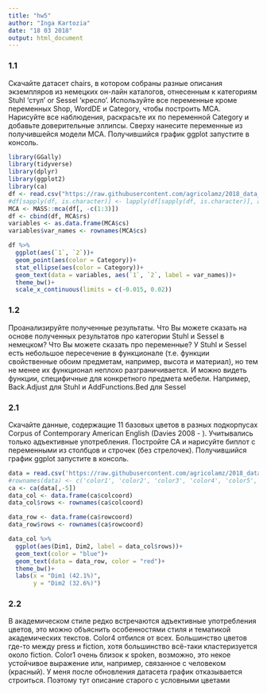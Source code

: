 ```yaml
---
title: "hw5"
author: "Inga Kartozia"
date: "18 03 2018"
output: html_document
---
```

### 1.1
Скачайте датасет chairs, в котором собраны разные описания экземпляров из немецких он-лайн каталогов, отнесенным к категориям Stuhl ‘стул’ or Sessel ‘кресло’.
Используйте все переменные кроме переменных Shop, WordDE и Category, чтобы построить MCA. Нарисуйте все наблюдения, раскрасьте их по переменной Category и добавьте доверительные эллипсы. Сверху нанесите переменные из получившейся модели MCA. Получившийся график ggplot запустите в консоль.
```r
library(GGally)
library(tidyverse)
library(dplyr)
library(ggplot2)
library(ca)
df <- read.csv("https://raw.githubusercontent.com/agricolamz/2018_data_analysis_for_linguists/master/data/students/kartozia/hw5_CA_MCA/hw5_chairs.csv")
#df[sapply(df, is.character)] <- lapply(df[sapply(df, is.character)], as.factor)
MCA <- MASS::mca(df[, -c(1:3)])
df <- cbind(df, MCA$rs)
variables <- as.data.frame(MCA$cs)
variables$var_names <- rownames(MCA$cs)

df %>% 
  ggplot(aes(`1`, `2`))+
  geom_point(aes(color = Category))+
  stat_ellipse(aes(color = Category))+
  geom_text(data = variables, aes(`1`, `2`, label = var_names))+
  theme_bw()+
  scale_x_continuous(limits = c(-0.015, 0.02))
```

### 1.2
Проанализируйте полученные результаты. Что Вы можете сказать на основе полученных результатов про категории Stuhl и Sessel в немецком? Что Вы можете сказать про переменные?
У Stuhl и Sessel есть небольшое пересечение в функционале (т.е. функции свойственные обоим предметам, например, высота и материал), но тем не менее их функционал неплохо разграничивается. И можно видеть функции, специфичные для конкретного предмета мебели. Например, Back.Adjust для Stuhl и AddFunctions.Bed для Sessel

### 2.1
Cкачайте данные, содержащие 11 базовых цветов в разных подкорпусах Corpus of Contemporary American English (Davies 2008 - ). Учитывались только адъективные употребления. Постройте CA и нарисуйте биплот с переменными из столбцов и строчек (без стрелочек). Получившийся график ggplot запустите в консоль.
```r
data = read.csv('https://raw.githubusercontent.com/agricolamz/2018_data_analysis_for_linguists/master/data/students/kartozia/hw5_CA_MCA/hw5_colreg.csv')
#rownames(data) <- c('color1', 'color2', 'color3', 'color4', 'color5', 'color6', 'color7', 'color8', 'color9', 'color10', 'color11')
ca <- ca(data[,-5])
data_col <- data.frame(ca$colcoord)
data_col$rows <- rownames(ca$colcoord)

data_row <- data.frame(ca$rowcoord)
data_row$rows <- rownames(ca$rowcoord)

data_col %>% 
  ggplot(aes(Dim1, Dim2, label = data_col$rows))+
  geom_text(color = "blue")+
  geom_text(data = data_row, color = "red")+
  theme_bw()+
  labs(x = "Dim1 (42.1%)",
       y = "Dim2 (32.6%)")
```
### 2.2
В академическом стиле редко встречаются адъективные употребления цветов, это можно объяснить особенностями стиля и тематикой академических текстов. Color4 отбился от всех. Большинство цветов где-то между press и fiction, хотя большинство всё-таки кластеризуется около fiction. Color1 очень близок к spoken, возможно, это некое устойчивое выражение или, например, связанное с человеком (красный). У меня после обновления датасета график отказывается строиться. Поэтому тут описание старого с условными цветами


